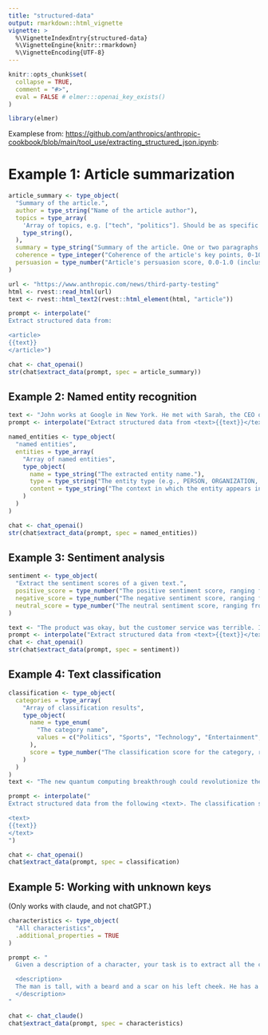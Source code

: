 ```yaml
---
title: "structured-data"
output: rmarkdown::html_vignette
vignette: >
  %\VignetteIndexEntry{structured-data}
  %\VignetteEngine{knitr::rmarkdown}
  %\VignetteEncoding{UTF-8}
---
```


```r
knitr::opts_chunk$set(
  collapse = TRUE,
  comment = "#>",
  eval = FALSE # elmer:::openai_key_exists()
)
```

```r
library(elmer)
```

Examplese from: <https://github.com/anthropics/anthropic-cookbook/blob/main/tool_use/extracting_structured_json.ipynb>:

# Example 1: Article summarization

```r
article_summary <- type_object(
  "Summary of the article.",
  author = type_string("Name of the article author"),
  topics = type_array(
    'Array of topics, e.g. ["tech", "politics"]. Should be as specific as possible, and can overlap.',
    type_string(),
  ),
  summary = type_string("Summary of the article. One or two paragraphs max."),
  coherence = type_integer("Coherence of the article's key points, 0-100 (inclusive)"),
  persuasion = type_number("Article's persuasion score, 0.0-1.0 (inclusive)")
)

url <- "https://www.anthropic.com/news/third-party-testing"
html <- rvest::read_html(url)
text <- rvest::html_text2(rvest::html_element(html, "article"))

prompt <- interpolate("
Extract structured data from:

<article>
{{text}}
</article>")

chat <- chat_openai()
str(chat$extract_data(prompt, spec = article_summary))
```

## Example 2: Named entity recognition

```r
text <- "John works at Google in New York. He met with Sarah, the CEO of Acme Inc., last week in San Francisco."
prompt <- interpolate("Extract structured data from <text>{{text}}</text>")

named_entities <- type_object(
  "named entities",
  entities = type_array(
    "Array of named entities",
    type_object(
      name = type_string("The extracted entity name."),
      type = type_string("The entity type (e.g., PERSON, ORGANIZATION, LOCATION)."),
      content = type_string("The context in which the entity appears in the text.")
    )
  )
)

chat <- chat_openai()
str(chat$extract_data(prompt, spec = named_entities))
```

## Example 3: Sentiment analysis

```r
sentiment <- type_object(
  "Extract the sentiment scores of a given text.",
  positive_score = type_number("The positive sentiment score, ranging from 0.0 to 1.0."),
  negative_score = type_number("The negative sentiment score, ranging from 0.0 to 1.0."),
  neutral_score = type_number("The neutral sentiment score, ranging from 0.0 to 1.0.")
)

text <- "The product was okay, but the customer service was terrible. I probably won't buy from them again."
prompt <- interpolate("Extract structured data from <text>{{text}}</text>")
chat <- chat_openai()
str(chat$extract_data(prompt, spec = sentiment))
```

## Example 4: Text classification

```r
classification <- type_object(
  categories = type_array(
    "Array of classification results",
    type_object(
      name = type_enum(
        "The category name",
        values = c("Politics", "Sports", "Technology", "Entertainment", "Business", "Other")
      ),
      score = type_number("The classification score for the category, ranging from 0.0 to 1.0.")
    )
  )
)
text <- "The new quantum computing breakthrough could revolutionize the tech industry."

prompt <- interpolate("
Extract structured data from the following <text>. The classification scores should sum to 1.

<text>
{{text}}
</text>
")

chat <- chat_openai()
chat$extract_data(prompt, spec = classification)
```

## Example 5: Working with unknown keys

(Only works with claude, and not chatGPT.)

```r
characteristics <- type_object(
  "All characteristics",
  .additional_properties = TRUE
)

prompt <- "
  Given a description of a character, your task is to extract all the characteristics of that character.

  <description>
  The man is tall, with a beard and a scar on his left cheek. He has a deep voice and wears a black leather jacket.
  </description>
"

chat <- chat_claude()
chat$extract_data(prompt, spec = characteristics)
```
